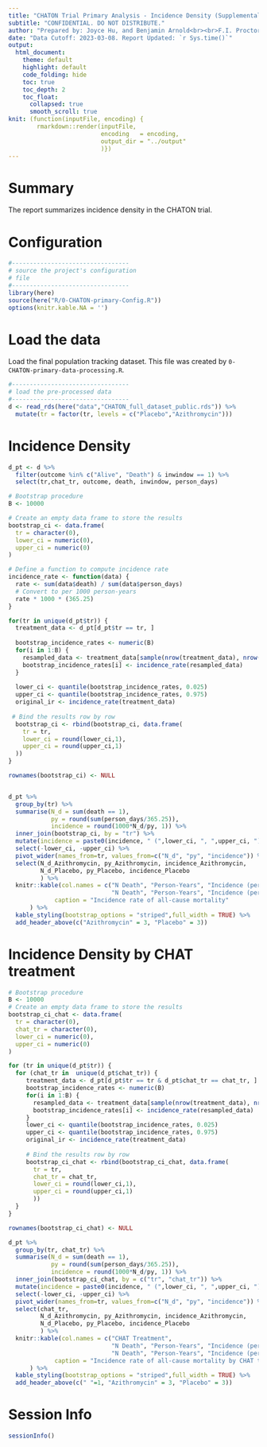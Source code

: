 ```yaml
---
title: "CHATON Trial Primary Analysis - Incidence Density (Supplemental Material)"
subtitle: "CONFIDENTIAL. DO NOT DISTRIBUTE."
author: "Prepared by: Joyce Hu, and Benjamin Arnold<br><br>F.I. Proctor Foundation, University of California, San Francisco"
date: "Data Cutoff: 2023-03-08. Report Updated: `r Sys.time()`"
output: 
  html_document:
    theme: default
    highlight: default
    code_folding: hide
    toc: true
    toc_depth: 2
    toc_float:
      collapsed: true
      smooth_scroll: true
knit: (function(inputFile, encoding) {
        rmarkdown::render(inputFile, 
                          encoding   = encoding, 
                          output_dir = "../output"
                          )})
---
```

# Summary

The report summarizes incidence density in the CHATON trial.

# Configuration

```r
#---------------------------------
# source the project's configuration
# file
#---------------------------------
library(here)
source(here("R/0-CHATON-primary-Config.R"))
options(knitr.kable.NA = '')
```

# Load the data

Load the final population tracking dataset. This file was created by `0-CHATON-primary-data-processing.R`.

```r
#---------------------------------
# load the pre-processed data
#---------------------------------
d <- read_rds(here("data","CHATON_full_dataset_public.rds")) %>%
  mutate(tr = factor(tr, levels = c("Placebo","Azithromycin")))
```


# Incidence Density

```r
d_pt <- d %>%
  filter(outcome %in% c("Alive", "Death") & inwindow == 1) %>%
  select(tr,chat_tr, outcome, death, inwindow, person_days) 
```


```r
# Bootstrap procedure
B <- 10000

# Create an empty data frame to store the results
bootstrap_ci <- data.frame(
  tr = character(0),
  lower_ci = numeric(0),
  upper_ci = numeric(0)
)

# Define a function to compute incidence rate
incidence_rate <- function(data) {
  rate <- sum(data$death) / sum(data$person_days)
  # Convert to per 1000 person-years
  rate * 1000 * (365.25)
}

for(tr in unique(d_pt$tr)) {
  treatment_data <- d_pt[d_pt$tr == tr, ]
  
  bootstrap_incidence_rates <- numeric(B)
  for(i in 1:B) {
    resampled_data <- treatment_data[sample(nrow(treatment_data), nrow(treatment_data), replace = TRUE), ]
    bootstrap_incidence_rates[i] <- incidence_rate(resampled_data)
  }
  
  lower_ci <- quantile(bootstrap_incidence_rates, 0.025)
  upper_ci <- quantile(bootstrap_incidence_rates, 0.975)
  original_ir <- incidence_rate(treatment_data)
  
 # Bind the results row by row
  bootstrap_ci <- rbind(bootstrap_ci, data.frame(
    tr = tr,
    lower_ci = round(lower_ci,1),
    upper_ci = round(upper_ci,1)
  ))
}

rownames(bootstrap_ci) <- NULL


d_pt %>%
  group_by(tr) %>%
  summarise(N_d = sum(death == 1),
            py = round(sum(person_days/365.25)),
            incidence = round(1000*N_d/py, 1)) %>%
  inner_join(bootstrap_ci, by = "tr") %>%
  mutate(incidence = paste0(incidence, " (",lower_ci, ", ",upper_ci, ")")) %>%
  select(-lower_ci, -upper_ci) %>%
  pivot_wider(names_from=tr, values_from=c("N_d", "py", "incidence")) %>%
  select(N_d_Azithromycin, py_Azithromycin, incidence_Azithromycin,
         N_d_Placebo, py_Placebo, incidence_Placebo
         ) %>%
  knitr::kable(col.names = c("N Death", "Person-Years", "Incidence (per 1,000 PY)", 
                             "N Death", "Person-Years", "Incidence (per 1,000 PY)"),
             caption = "Incidence rate of all-cause mortality"
      ) %>%
  kable_styling(bootstrap_options = "striped",full_width = TRUE) %>%
  add_header_above(c("Azithromycin" = 3, "Placebo" = 3)) 
```

# Incidence Density by CHAT treatment

```r
# Bootstrap procedure
B <- 10000
# Create an empty data frame to store the results
bootstrap_ci_chat <- data.frame(
  tr = character(0),
  chat_tr = character(0),
  lower_ci = numeric(0),
  upper_ci = numeric(0)
)

for (tr in unique(d_pt$tr)) {
  for (chat_tr in  unique(d_pt$chat_tr)) {
     treatment_data <- d_pt[d_pt$tr == tr & d_pt$chat_tr == chat_tr, ]
     bootstrap_incidence_rates <- numeric(B)
     for(i in 1:B) {
       resampled_data <- treatment_data[sample(nrow(treatment_data), nrow(treatment_data), replace = TRUE), ]
       bootstrap_incidence_rates[i] <- incidence_rate(resampled_data)
     }
     lower_ci <- quantile(bootstrap_incidence_rates, 0.025)
     upper_ci <- quantile(bootstrap_incidence_rates, 0.975)
     original_ir <- incidence_rate(treatment_data)
     
     # Bind the results row by row
     bootstrap_ci_chat <- rbind(bootstrap_ci_chat, data.frame(
       tr = tr,
       chat_tr = chat_tr,
       lower_ci = round(lower_ci,1),
       upper_ci = round(upper_ci,1)
       ))
  }
}

rownames(bootstrap_ci_chat) <- NULL

d_pt %>%
  group_by(tr, chat_tr) %>%
  summarise(N_d = sum(death == 1),
            py = round(sum(person_days/365.25)),
            incidence = round(1000*N_d/py, 1)) %>%
  inner_join(bootstrap_ci_chat, by = c("tr", "chat_tr")) %>%
  mutate(incidence = paste0(incidence, " (",lower_ci, ", ",upper_ci, ")")) %>%
  select(-lower_ci, -upper_ci) %>%
  pivot_wider(names_from=tr, values_from=c("N_d", "py", "incidence")) %>%
  select(chat_tr, 
         N_d_Azithromycin, py_Azithromycin, incidence_Azithromycin,
         N_d_Placebo, py_Placebo, incidence_Placebo
         ) %>%
  knitr::kable(col.names = c("CHAT Treatment", 
                             "N Death", "Person-Years", "Incidence (per 1,000 PY)", 
                             "N Death", "Person-Years", "Incidence (per 1,000 PY)"),
             caption = "Incidence rate of all-cause mortality by CHAT treatment"
      ) %>%
  kable_styling(bootstrap_options = "striped",full_width = TRUE) %>%
  add_header_above(c(" "=1, "Azithromycin" = 3, "Placebo" = 3)) 
```

# Session Info

```r
sessionInfo()
```

